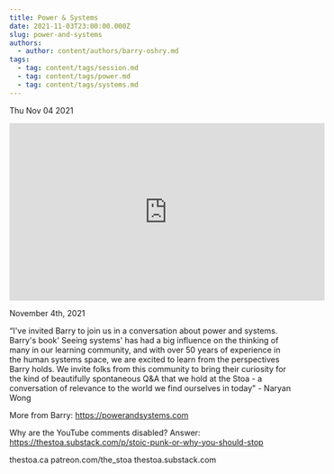 ```yaml
---
title: Power & Systems
date: 2021-11-03T23:00:00.000Z
slug: power-and-systems
authors:
  - author: content/authors/barry-oshry.md
tags:
  - tag: content/tags/session.md
  - tag: content/tags/power.md
  - tag: content/tags/systems.md
---
```






Thu Nov 04 2021

<iframe width="560" height="315" src="https://www.youtube.com/embed/RGs1Nj4Vu2Q" title="Power & Systems w/ Barry Oshry" frameborder="0" allow="accelerometer; autoplay; clipboard-write; encrypted-media; gyroscope; picture-in-picture" allowfullscreen ></iframe>

November 4th, 2021

“I've invited Barry to join us in a conversation about power and systems.  Barry's book' Seeing systems' has had a big influence on the thinking of many in our learning community, and with over 50 years of experience in the human systems space, we are excited to learn from the perspectives Barry holds.  We invite folks from this community to bring their curiosity for the kind of beautifully spontaneous Q&A that we hold at the Stoa - a conversation of relevance to the world we find ourselves in today" - Naryan Wong

More from Barry: https://powerandsystems.com

Why are the YouTube comments disabled? Answer: https://thestoa.substack.com/p/stoic-punk-or-why-you-should-stop

thestoa.ca
patreon.com/the_stoa
thestoa.substack.com


